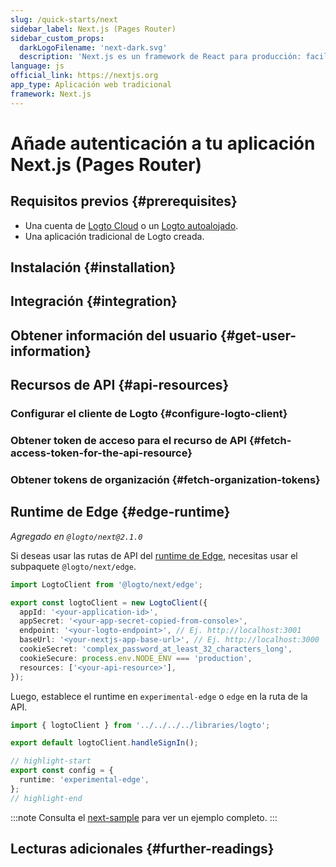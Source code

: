 ```yaml
---
slug: /quick-starts/next
sidebar_label: Next.js (Pages Router)
sidebar_custom_props:
  darkLogoFilename: 'next-dark.svg'
  description: 'Next.js es un framework de React para producción: facilita la creación de aplicaciones React fullstack y viene con SSR incorporado.'
language: js
official_link: https://nextjs.org
app_type: Aplicación web tradicional
framework: Next.js
---
```




# Añade autenticación a tu aplicación Next.js (Pages Router)

<GuideTip />

## Requisitos previos \{#prerequisites}

- Una cuenta de [Logto Cloud](https://cloud.logto.io) o un [Logto autoalojado](/introduction/set-up-logto-oss).
- Una aplicación tradicional de Logto creada.

## Instalación \{#installation}

<Installation />

## Integración \{#integration}

<Integration />

## Obtener información del usuario \{#get-user-information}

<GetUserInformation />

## Recursos de API \{#api-resources}

<ApiResourcesDescription />

### Configurar el cliente de Logto \{#configure-logto-client}

<ConfigApiResources />

### Obtener token de acceso para el recurso de API \{#fetch-access-token-for-the-api-resource}

<FetchAccessTokenForApiResources />

### Obtener tokens de organización \{#fetch-organization-tokens}

<FetchOrganizationTokenForUser />

## Runtime de Edge \{#edge-runtime}

_Agregado en `@logto/next@2.1.0`_

Si deseas usar las rutas de API del [runtime de Edge](https://nextjs.org/docs/app/building-your-application/rendering/edge-and-nodejs-runtimes), necesitas usar el subpaquete `@logto/next/edge`.

```ts title="libraries/logto.ts"
import LogtoClient from '@logto/next/edge';

export const logtoClient = new LogtoClient({
  appId: '<your-application-id>',
  appSecret: '<your-app-secret-copied-from-console>',
  endpoint: '<your-logto-endpoint>', // Ej. http://localhost:3001
  baseUrl: '<your-nextjs-app-base-url>', // Ej. http://localhost:3000
  cookieSecret: 'complex_password_at_least_32_characters_long',
  cookieSecure: process.env.NODE_ENV === 'production',
  resources: ['<your-api-resource>'],
});
```

Luego, establece el runtime en `experimental-edge` o `edge` en la ruta de la API.

```ts title="pages/api/logto/sign-in.ts"
import { logtoClient } from '../../../../libraries/logto';

export default logtoClient.handleSignIn();

// highlight-start
export const config = {
  runtime: 'experimental-edge',
};
// highlight-end
```

:::note
Consulta el [next-sample](https://github.com/logto-io/js/tree/master/packages/next-sample) para ver un ejemplo completo.
:::

## Lecturas adicionales \{#further-readings}

<FurtherReadings />
